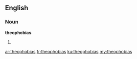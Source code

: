 ==English==

===Noun===
'''theophobias'''

# {{plural of|theophobia}}

[[ar:theophobias]]
[[fr:theophobias]]
[[ku:theophobias]]
[[my:theophobias]]